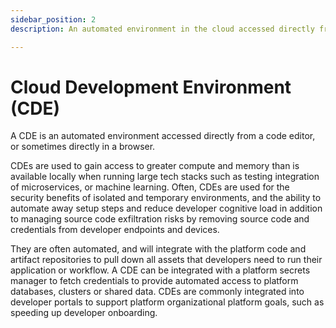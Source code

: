 ```yaml
---
sidebar_position: 2
description: An automated environment in the cloud accessed directly from a code editor

---
```


# Cloud Development Environment (CDE)

A CDE is an automated environment accessed directly from a code editor, or sometimes directly in a browser. 

CDEs are used to gain access to greater compute and memory than is available locally when running large tech stacks such as testing integration of microservices, or machine learning. Often, CDEs are used for the security benefits of isolated and temporary environments, and the ability to automate away setup steps and reduce developer cognitive load in addition to managing source code exfiltration risks by removing source code and credentials from developer endpoints and devices. 

They are often automated, and will integrate with the platform code and artifact repositories to pull down all assets that developers need to run their application or workflow. A CDE can be integrated with a platform secrets manager to fetch credentials to provide automated access to platform databases, clusters or shared data. CDEs are commonly integrated into developer portals to support platform organizational platform goals, such as speeding up developer onboarding. 
